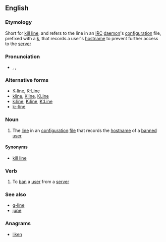 ==English==
{{wikipedia}}

===Etymology===
Short for [[kill line]], and refers to the line in an [[IRC]] [[daemon]]'s [[configuration]] file, prefixed with a [[k]], that records a user's [[hostname]] to prevent further access to the [[server]]

===Pronunciation===
* {{enPR|kāʹlīn'}}, {{IPA|/ˈkeɪˌlaɪn/}}, {{X-SAMPA|/"keI%laIn/}}

===Alternative forms===
* [[K-line]], [[K-Line]]
* [[kline]], [[Kline]], [[KLine]]
* [[k:line]], [[K:line]], [[K:Line]]
* [[k:-line]]

===Noun===
{{en-noun}}

# {{context|IRC|lang=en}} The [[line]] in an {{w|IRCd}} [[configuration]] [[file]] that records the [[hostname]] of a [[banned]] [[user]]

====Synonyms====
* [[kill line]]

===Verb===
{{en-verb|k-lin|ing}}

# {{context|transitive|IRC|lang=en}} To [[ban]] a [[user]] from a [[server]]

===See also===
* [[g-line]]
* [[jupe#English|jupe]]

===Anagrams===
* [[liken#English|liken]]